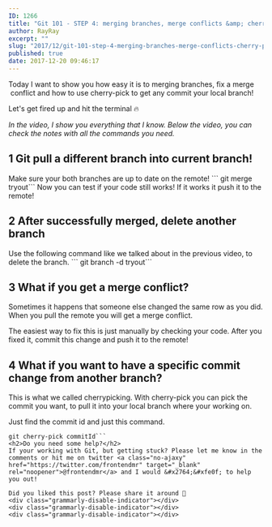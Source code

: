 ```yaml
---
ID: 1266
title: "Git 101 - STEP 4: merging branches, merge conflicts &amp; cherry-pick"
author: RayRay
excerpt: ""
slug: "2017/12/git-101-step-4-merging-branches-merge-conflicts-cherry-pick"
published: true
date: 2017-12-20 09:46:17
---
```

Today I want to show you how easy it is to merging branches, fix a merge  conflict and how to use cherry-pick to get any commit your local branch!

Let's get fired up and hit the terminal &#x1f525;

<em>In the video, I show you everything that I know. Below the video, you can check the notes with all the commands you need.</em>

<Youtube url="https://youtu.be/BTIyMEOOPEQ" />

<h2>1 Git pull a different branch into current branch!</h2>
Make sure your both branches are up to date on the remote!
```
git merge tryout```
Now you can test if your code still works! If it works it push it to the remote!
<h2>2 After successfully merged, delete another branch</h2>
Use the following command like we talked about in the previous video, to delete the branch.
```
git branch -d tryout```
<h2>3 What if you get a merge conflict?</h2>
Sometimes it happens that someone else changed the same row as you did. When you pull the remote you will get a merge conflict.

The easiest way to fix this is just manually by checking your code. After you fixed it, commit this change and push it to the remote!
<h2>4 What if you want to have a specific commit change from another branch?</h2>
This is what we called cherrypicking. With cherry-pick you can pick the commit you want, to pull it into your local branch where your working on.

Just find the commit id and just this command.
```
git cherry-pick commitId```
<h2>Do you need some help?</h2>
If your working with Git, but getting stuck? Please let me know in the comments or hit me on twitter <a class="no-ajaxy" href="https://twitter.com/frontendmr" target="_blank" rel="noopener">@frontendmr</a> and I would &#x2764;&#xfe0f; to help you out!

Did you liked this post? Please share it around 🙏
<div class="grammarly-disable-indicator"></div>
<div class="grammarly-disable-indicator"></div>
<div class="grammarly-disable-indicator"></div>